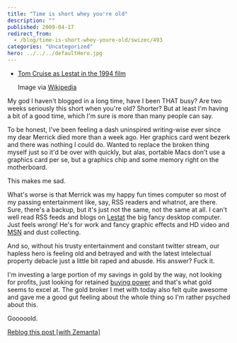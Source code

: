 ```yaml
---
title: "Time is short whey you're old"
description: ""
published: 2009-04-17
redirect_from:
  - /blog/time-is-short-whey-youre-old/swizec/493
categories: "Uncategorized"
hero: ../../../defaultHero.jpg
---
```


- [Tom Cruise as Lestat in the 1994 film](https://upload.wikimedia.org/wikipedia/en/thumb/6/67/Lestat_IWTV.jpg/202px-Lestat_IWTV.jpg)

  Image via [Wikipedia](http://en.wikipedia.org/wiki/Image:Lestat_IWTV.jpg)

My god I haven't blogged in a long time, have I been THAT busy? Are two weeks seriously this short when you're old? Shorter? But at least I'm having a bit of a good time, which I'm sure is more than many people can say.

To be honest, I've been feeling a dash uninspired writing-wise ever since my dear Merrick died more than a week ago. Her graphics card went bezerk and there was nothing I could do. Wanted to replace the broken thing myself just so it'd be over with quickly, but alas, portable Macs don't use a graphics card per se, but a graphics chip and some memory right on the motherboard.

This makes me sad.

What's worse is that Merrick was my happy fun times computer so most of my passing entertainment like, say, RSS readers and whatnot, are there. Sure, there's a backup, but it's just not the same, not the same at all. I can't well read RSS feeds and blogs on [Lestat](http://en.wikipedia.org/wiki/Lestat_de_Lioncourt "Lestat de Lioncourt") the big fancy desktop computer. Just feels wrong! He's for work and fancy graphic effects and HD video and [MSN](http://en.wikipedia.org/wiki/MSN "MSN") and dust collecting.

And so, without his trusty entertainment and constant twitter stream, our hapless hero is feeling old and betrayed and with the latest intelectual property debacle just a little bit raped and abusde. His answer? Fuck it.

I'm investing a large portion of my savings in gold by the way, not looking for profits, just looking for retained [buying power](http://en.wikipedia.org/wiki/Purchasing_power "Purchasing power") and that's what gold seems to excel at. The gold broker I met with today also felt quite awesome and gave me a good gut feeling about the whole thing so I'm rather psyched about this.

Gooooold.

[Reblog this post [with Zemanta]](https://img.zemanta.com/reblog_e.png?x-id=2631de0c-386d-4b3c-a178-7fe90bccaede)
